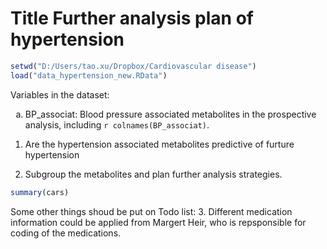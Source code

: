 Title Further analysis plan of hypertension
========================================================

```r
setwd("D:/Users/tao.xu/Dropbox/Cardiovascular disease")
load("data_hypertension_new.RData")
```

Variables in the dataset:

a. BP_associat: Blood pressure associated metabolites in the prospective analysis, including `r colnames(BP_associat)`.


1. Are the hypertension associated metabolites predictive of furture hypertension



2. Subgroup the metabolites and plan further analysis strategies.


```r
summary(cars)
```

Some other things shoud be put on Todo list:
3. Different medication information could be applied from Margert Heir, who is repsponsible for coding of the medications.